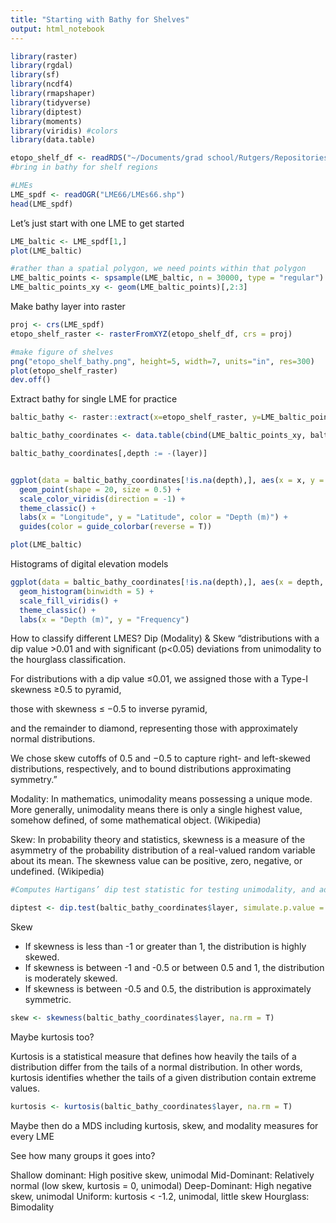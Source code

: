 ```yaml
---
title: "Starting with Bathy for Shelves"
output: html_notebook
---
```


```r
library(raster)
library(rgdal)
library(sf)
library(ncdf4)
library(rmapshaper)
library(tidyverse)
library(diptest)
library(moments)
library(viridis) #colors
library(data.table)

etopo_shelf_df <- readRDS("~/Documents/grad school/Rutgers/Repositories/shelf_habitat_distribution/etopo_shelf_df.rds")
#bring in bathy for shelf regions

#LMEs
LME_spdf <- readOGR("LME66/LMEs66.shp")
head(LME_spdf)
```

Let's just start with one LME to get started
```r
LME_baltic <- LME_spdf[1,]
plot(LME_baltic)

#rather than a spatial polygon, we need points within that polygon
LME_baltic_points <- spsample(LME_baltic, n = 30000, type = "regular")
LME_baltic_points_xy <- geom(LME_baltic_points)[,2:3]

```


Make bathy layer into raster
```r
proj <- crs(LME_spdf)
etopo_shelf_raster <- rasterFromXYZ(etopo_shelf_df, crs = proj)

#make figure of shelves
png("etopo_shelf_bathy.png", height=5, width=7, units="in", res=300)
plot(etopo_shelf_raster)
dev.off()

```

Extract bathy for single LME for practice
```r

baltic_bathy <- raster::extract(x=etopo_shelf_raster, y=LME_baltic_points_xy, df = T)

baltic_bathy_coordinates <- data.table(cbind(LME_baltic_points_xy, baltic_bathy))

baltic_bathy_coordinates[,depth := -(layer)]


ggplot(data = baltic_bathy_coordinates[!is.na(depth),], aes(x = x, y = y, color = depth)) +
  geom_point(shape = 20, size = 0.5) +
  scale_color_viridis(direction = -1) +
  theme_classic() +
  labs(x = "Longitude", y = "Latitude", color = "Depth (m)") +
  guides(color = guide_colorbar(reverse = T))

plot(LME_baltic)

```

Histograms of digital elevation models
```r
ggplot(data = baltic_bathy_coordinates[!is.na(depth),], aes(x = depth, fill = depth)) +
  geom_histogram(binwidth = 5) +
  scale_fill_viridis() +
  theme_classic() +
  labs(x = "Depth (m)", y = "Frequency")
```


How to classify different LMES? Dip (Modality) & Skew
 "distributions with a dip value >0.01 and with significant (p<0.05) deviations from unimodality to the hourglass classification. 
 
 For distributions with a dip value ≤0.01, we assigned those with a Type-I skewness ≥0.5 to pyramid, 
 
 those with skewness ≤ −0.5 to inverse pyramid, 
 
 and the remainder to diamond, representing those with approximately normal distributions. 
 
 We chose skew cutoffs of 0.5 and −0.5 to capture right- and left-skewed distributions, respectively, and to bound distributions approximating symmetry."
 
Modality: In mathematics, unimodality means possessing a unique mode. More generally, unimodality means there is only a single highest value, somehow defined, of some mathematical object. (Wikipedia)

Skew: In probability theory and statistics, skewness is a measure of the asymmetry of the probability distribution of a real-valued random variable about its mean. The skewness value can be positive, zero, negative, or undefined. (Wikipedia)
 
```r
#Computes Hartigans’ dip test statistic for testing unimodality, and additionally the modal interval.

diptest <- dip.test(baltic_bathy_coordinates$layer, simulate.p.value = FALSE, B = 2000)


```

Skew

* If skewness is less than -1 or greater than 1, the distribution is highly skewed.
* If skewness is between -1 and -0.5 or between 0.5 and 1, the distribution is moderately skewed.
* If skewness is between -0.5 and 0.5, the distribution is approximately symmetric.
```r
skew <- skewness(baltic_bathy_coordinates$layer, na.rm = T)
```


Maybe kurtosis too?

Kurtosis is a statistical measure that defines how heavily the tails of a distribution differ from the tails of a normal distribution. In other words, kurtosis identifies whether the tails of a given distribution contain extreme values.
```r
kurtosis <- kurtosis(baltic_bathy_coordinates$layer, na.rm = T)
```

Maybe then do a MDS including kurtosis, skew, and modality measures for every LME

See how many groups it goes into?

Shallow dominant: High positive skew, unimodal
Mid-Dominant: Relatively normal (low skew, kurtosis = 0, unimodal)
Deep-Dominant: High negative skew, unimodal
Uniform: kurtosis < -1.2, unimodal, little skew
Hourglass: Bimodality